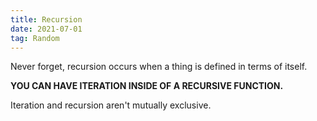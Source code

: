 ```yaml
---
title: Recursion
date: 2021-07-01
tag: Random
---
```


Never forget, recursion occurs when a thing is defined in terms of itself.

**YOU CAN HAVE ITERATION INSIDE OF A RECURSIVE FUNCTION.**

Iteration and recursion aren't mutually exclusive.
